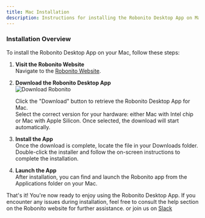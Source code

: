 ```yaml
---
title: Mac Installation
description: Instructions for installing the Robonito Desktop App on Mac.
---
```


### Installation Overview
   To install the Robonito Desktop App on your Mac, follow these steps:
   
1. **Visit the Robonito Website**  
   Navigate to the [Robonito Website](https://robonito.com).

2. **Download the Robonito Desktop App**  
   ![Download Robonito](https://raw.githubusercontent.com/Robonito/docs/refs/heads/main/public/Mac-installation.png)  

    Click the "Download" button to retrieve the Robonito Desktop App for Mac.  
    Select the correct version for your hardware: either Mac with Intel chip or Mac with Apple Silicon. Once selected, the download will start automatically.

3. **Install the App**  
    Once the download is complete, locate the file in your Downloads folder. Double-click the installer and follow the on-screen instructions to complete the installation.

4. **Launch the App**  
    After installation, you can find and launch the Robonito app from the Applications folder on your Mac.

  That's it! You're now ready to enjoy using the Robonito Desktop App. If you encounter any issues during installation, feel free to consult the help section on the Robonito website for further assistance.
  or join us on [Slack](https://join.slack.com/t/robonito/shared_invite/zt-2vzwc6wol-wJUrgT4aL9~LbhiCYwdczA)